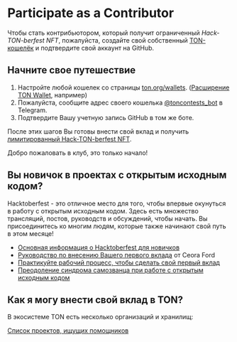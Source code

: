
# Participate as a Contributor

Чтобы стать контрибьютором, который получит ограниченный _Hack-TON-berfest NFT_, пожалуйста, создайте свой собственный [TON-кошелёк](https://ton.org/wallets) и подтвердите свой аккаунт на GitHub.

## Начните свое путешествие

1. Настройте любой кошелек со страницы [ton.org/wallets](https://ton.org/wallets). ([Расширение TON Wallet](https://chrome.google.com/webstore/detail/ton-wallet/nphplpgoakhhjchkkhmiggakijnkhfnd), например)
2. Пожалуйста, сообщите адрес своего кошелька [@toncontests_bot](https://t.me/toncontests_bot) в Telegram.
3. Подтвердите Вашу учетную запись GitHub в том же боте.

После этих шагов Вы готовы внести свой вклад и получить [лимитированный Hack-TON-berfest NFT](/v3/documentation/archive/hacktoberfest-2022#what-are-the-rewards).

Добро пожаловать в клуб, это только начало!

## Вы новичок в проектах с открытым исходным кодом?

Hacktoberfest - это отличное место для того, чтобы впервые окунуться в работу с открытым исходным кодом. Здесь есть множество трансляций, постов, руководств и обсуждений, чтобы начать. Вы присоединитесь ко многим людям, которые также начинают свой путь в этом месяце!

- [Основная информация о Hacktoberfest для новичков](https://hacktoberfest.com/participation/#beginner-resources)
- [Руководство по внесению Вашего первого вклада](https://dev.to/codesandboxio/how-to-make-your-first-open-source-contribution-2oim) от Ceora Ford
- [Практикуйте рабочий процесс, чтобы сделать свой первый вклад](https://github.com/firstcontributions/first-contributions)
- [Преодоление синдрома самозванца при работе с открытым исходным кодом](https://blackgirlbytes.dev/conquering-the-fear-of-contributing-to-open-source)

## Как я могу внести свой вклад в TON?

В экосистеме TON есть несколько организаций и хранилищ:

<span className="DocsMarkdown--button-group-content">
  <a href="/hacktonberfest"
     className="Button Button-is-docs-primary">
    Список проектов, ищущих помощников
  </a>
</span>

<Feedback />
